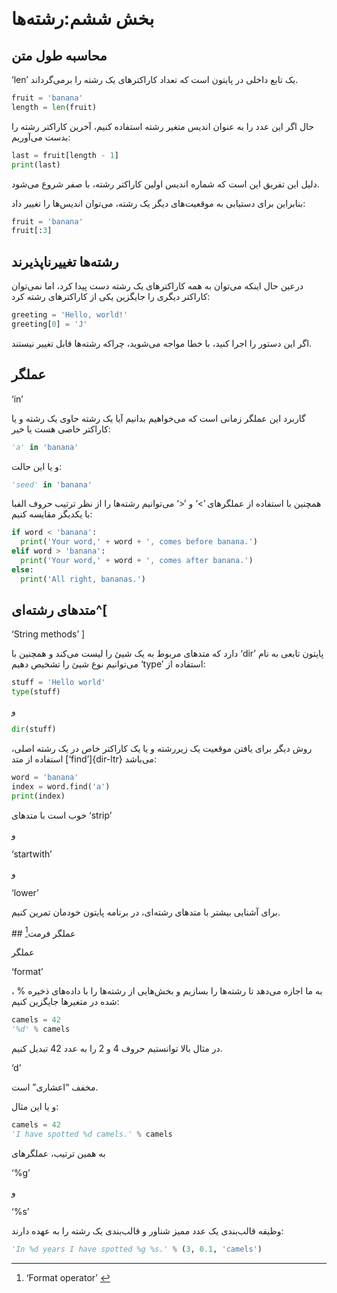 ‌

# بخش ششم:رشته‌ها


## محاسبه طول متن


['len']{dir=ltr}
 یک تابع داخلی در پایتون است که تعداد کاراکترهای یک رشته را برمی‌گرداند.


```python
fruit = 'banana'
length = len(fruit)
```

حال اگر این عدد را به عنوان اندیس متغیر رشته استفاده کنیم، آخرین کاراکتر رشته را 
بدست می‌آوریم:

```python
last = fruit[length - 1]
print(last)
```

دلیل این تفریق این است که شماره اندیس اولین کاراکتر رشته، با صفر شروع می‌شود.

بنابراین برای دستیابی به موقعیت‌های دیگر یک رشته، می‌توان اندیس‌ها را تغییر داد:


```python
fruit = 'banana'
fruit[:3]
```


## رشته‌ها تغییرناپذیرند

درعین حال اینکه می‌توان به همه کاراکترهای یک رشته دست پیدا کرد، اما نمی‌توان 
کاراکتر دیگری را جایگزین یکی از کاراکترهای رشته کرد:


```python
greeting = 'Hello, world!'
greeting[0] = 'J'
```

اگر این دستور را اجرا کنید، با خطا مواجه می‌شوید، چراکه رشته‌ها قابل تغییر 
نیستند.

## عملگر 
['in']{dir=ltr}

گاربرد این عملگر زمانی است که می‌خواهیم بدانیم آیا یک رشته حاوی یک رشته و یا کاراکتر خاصی هست یا خیر:

```python
'a' in 'banana'
```

و یا این حالت:


```python
'seed' in 'banana'
```


همچنین با استفاده از عملگرهای 
['<']{dir=ltr}
 و 
['>']{dir=ltr}
 می‌توانیم رشته‌ها را از نظر ترتیب حروف الفبا با یکدیگر مقایسه کنیم:
 
 
```python
if word < 'banana':
  print('Your word,' + word + ', comes before banana.')
elif word > 'banana':
  print('Your word,' + word + ', comes after banana.')
else:
  print('All right, bananas.')
```

## متدهای رشته‌ای^[
['String methods']{dir=ltr}
]


پایتون تابعی به نام 
['dir']{dir=ltr} 
دارد که متدهای مربوط به یک شیئ را لیست می‌کند و همچنین با استفاده از 
['type']{dir=ltr}
 می‌توانیم نوع شیئ را تشخیص دهیم: 

```python
stuff = 'Hello world'
type(stuff)
```

و


```python
dir(stuff)
```

روش دیگر برای یافتن موقعیت یک زیررشته و یا یک کاراکتر خاص در یک رشته اصلی، 
استفاده از متد 
['find']{dir-ltr}
 می‌باشد:
 
 
```python
word = 'banana'
index = word.find('a')
print(index)
```
 
 
 خوب است با متدهای 
 ['strip']{dir=ltr}
 
 و
 
  ['startwith']{dir=ltr}

 و
 
  ['lower']{dir=ltr}

 برای آشنایی بیشتر با متدهای رشته‌ای، در برنامه پایتون خودمان تمرین کنیم.
 
 
 ## عملگر فرمت^[
 ['Format operator']{dir=ltr}
 ]
 
 
 عملگر 
 
['format']{dir=ltr}

، % به ما اجازه می‌دهد تا رشته‌ها را بسازیم و بخش‌هایی از رشته‌ها را با داده‌های 
ذخیره شده در متغیرها جایگزین کنیم: 


```python
camels = 42
'%d' % camels
```

در مثال بالا توانستیم  حروف 4 و 2 را به عدد 42 تبدیل کنیم.

['d']{dir=ltr}

 مخفف "اعشاری" است.
 
 
 و یا این مثال:
 
 
```python
camels = 42
'I have spotted %d camels.' % camels
```

به همین ترتیب، عملگرهای 

['%g']{dir=ltr}
 
 و
 
['%s']{dir=ltr}

 وظیفه قالب‌بندی یک عدد ممیز شناور و قالب‌بندی یک رشته را به عهده دارند:
 
 
```python
'In %d years I have spotted %g %s.' % (3, 0.1, 'camels')
```

